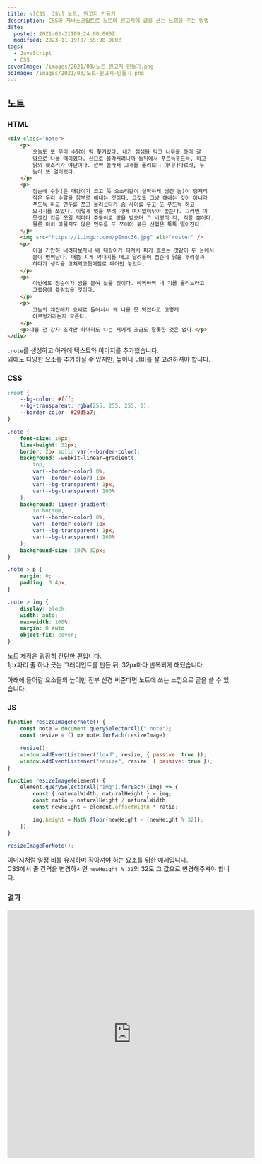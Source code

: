 ```yaml
---
title: \[CSS, JS\] 노트, 원고지 만들기
description: CSS와 자바스크립트로 노트와 원고지에 글을 쓰는 느낌을 주는 방법
date:
  posted: 2021-03-21T09:24:00.000Z
  modified: 2023-11-19T07:55:00.000Z
tags:
  - JavaScript
  - CSS
coverImage: /images/2021/03/노트-원고지-만들기.png
ogImage: /images/2021/03/노트-원고지-만들기.png
---
```


## 노트

### HTML

```html
<div class="note">
    <p>
        오늘도 또 우리 수탉이 막 쫓기었다. 내가 점심을 먹고 나무를 하러 갈
        양으로 나올 때이었다. 산으로 올라서려니까 등뒤에서 푸르득푸드득, 하고
        닭의 횃소리가 야단이다. 깜짝 놀라서 고개를 돌려보니 아니나다르랴, 두
        놈이 또 얼리었다.
    </p>
    <p>
        점순네 수탉(은 대강이가 크고 똑 오소리같이 실팍하게 생긴 놈)이 덩저리
        작은 우리 수탉을 함부로 해내는 것이다. 그것도 그냥 해내는 것이 아니라
        푸드득 하고 면두를 쪼고 물러섰다가 좀 사이를 두고 또 푸드득 하고
        모가지를 쪼았다. 이렇게 멋을 부려 가며 여지없이닦아 놓는다. 그러면 이
        못생긴 것은 쪼일 적마다 주둥이로 땅을 받으며 그 비명이 킥, 킥할 뿐이다.
        물론 미처 아물지도 않은 면두를 또 쪼이어 붉은 선혈은 뚝뚝 떨어진다.
    </p>
    <img src="https://i.imgur.com/pEmnc36.jpg" alt="roster" />
    <p>
        이걸 가만히 내려다보자니 내 대강이가 터져서 피가 흐르는 것같이 두 눈에서
        불이 번쩍난다. 대뜸 지게 막대기를 메고 달려들어 점순네 닭을 후려칠까
        하다가 생각을 고쳐먹고헛매질로 떼어만 놓았다.
    </p>
    <p>
        이번에도 점순이가 쌈을 붙여 놨을 것이다. 바짝바짝 내 기를 올리느라고
        그랬음에 틀림없을 것이다.
    </p>
    <p>
        고놈의 계집애가 요새로 들어서서 왜 나를 못 먹겠다고 고렇게
        아르렁거리는지 모른다.
    </p>
    <p>나흘 전 감자 조각만 하더라도 나는 저에게 조금도 잘못한 것은 없다.</p>
</div>
```

`.note`를 생성하고 아래에 텍스트와 이미지를 추가했습니다.  
외에도 다양한 요소를 추가하실 수 있지만, 높이나 너비를 잘 고려하셔야 합니다.

### CSS

```css
:root {
    --bg-color: #fff;
    --bg-transparent: rgba(255, 255, 255, 0);
    --border-color: #2035a7;
}

.note {
    font-size: 16px;
    line-height: 32px;
    border: 2px solid var(--border-color);
    background: -webkit-linear-gradient(
        top,
        var(--border-color) 0%,
        var(--border-color) 1px,
        var(--bg-transparent) 1px,
        var(--bg-transparent) 100%
    );
    background: linear-gradient(
        to bottom,
        var(--border-color) 0%,
        var(--border-color) 1px,
        var(--bg-transparent) 1px,
        var(--bg-transparent) 100%
    );
    background-size: 100% 32px;
}

.note > p {
    margin: 0;
    padding: 0 4px;
}

.note > img {
    display: block;
    width: auto;
    max-width: 100%;
    margin: 0 auto;
    object-fit: cover;
}
```

노트 제작은 굉장히 간단한 편입니다.  
1px짜리 줄 하나 긋는 그래디언트를 만든 뒤, 32px마다 반복되게 해뒀습니다.

아래에 들어갈 요소들의 높이만 전부 신경 써준다면 노트에 쓰는 느낌으로 글을 쓸 수 있습니다.

### JS

```js
function resizeImageForNote() {
    const note = document.querySelectorAll(".note");
    const resize = () => note.forEach(resizeImage);

    resize();
    window.addEventListener("load", resize, { passive: true });
    window.addEventListener("resize", resize, { passive: true });
}

function resizeImage(element) {
    element.querySelectorAll("img").forEach((img) => {
        const { naturalWidth, naturalHeight } = img;
        const ratio = naturalHeight / naturalWidth;
        const newHeight = element.offsetWidth * ratio;

        img.height = Math.floor(newHeight - (newHeight % 32));
    });
}

resizeImageForNote();
```

이미지처럼 일정 비를 유지하며 작아져야 하는 요소를 위한 예제입니다.  
CSS에서 줄 간격을 변경하시면 `newHeight % 32`의 32도 그 값으로 변경해주셔야 합니다.

### 결과

<iframe allowfullscreen="true" frameBorder="0" width="560" height="560" src="https://codepen.io/marshall-ku/embed/jOVgeGg?default-tab=result" title="CSS Note" loading="lazy" />

## 원고지

### HTML

```html
<div class="manuscript-container">
    <div class="manuscript">
        <p>
            오늘도 또 우리 수탉이 막 쫓기었다. 내가 점심을 먹고 나무를 하러 갈
            양으로 나올 때이었다. 산으로 올라서려니까 등뒤에서 푸르득푸드득,
            하고 닭의 횃소리가 야단이다. 깜짝 놀라서 고개를 돌려보니
            아니나다르랴, 두 놈이 또 얼리었다.
        </p>
        <p>
            점순네 수탉(은 대강이가 크고 똑 오소리같이 실팍하게 생긴 놈)이
            덩저리 작은 우리 수탉을 함부로 해내는 것이다. 그것도 그냥 해내는
            것이 아니라 푸드득 하고 면두를 쪼고 물러섰다가 좀 사이를 두고 또
            푸드득 하고 모가지를 쪼았다. 이렇게 멋을 부려 가며 여지없이닦아
            놓는다. 그러면 이 못생긴 것은 쪼일 적마다 주둥이로 땅을 받으며 그
            비명이 킥, 킥할 뿐이다. 물론 미처 아물지도 않은 면두를 또 쪼이어
            붉은 선혈은 뚝뚝 떨어진다.
        </p>
        <img src="https://i.imgur.com/pEmnc36.jpg" alt="roster" />
        <p>
            이걸 가만히 내려다보자니 내 대강이가 터져서 피가 흐르는 것같이 두
            눈에서 불이 번쩍난다. 대뜸 지게 막대기를 메고 달려들어 점순네 닭을
            후려칠까 하다가 생각을 고쳐먹고헛매질로 떼어만 놓았다.
        </p>
        <p>
            이번에도 점순이가 쌈을 붙여 놨을 것이다. 바짝바짝 내 기를 올리느라고
            그랬음에 틀림없을 것이다.
        </p>
        <p>
            고놈의 계집애가 요새로 들어서서 왜 나를 못 먹겠다고 고렇게
            아르렁거리는지 모른다.
        </p>
        <p>나흘 전 감자 조각만 하더라도 나는 저에게 조금도 잘못한 것은 없다.</p>
    </div>
</div>
```

`.note`와 마찬가지지만 줄 공책과 달리 원고는 한 칸의 크기가 정해져 있어 `.manuscript`의 크기도 유동적으로 변경되어야 하기에, `.manuscript`를 감싸주는 `.manuscript-container`가 하나 추가되었습니다.

### CSS

```css
:root {
    --bg-color: #fff;
    --bg-transparent: rgba(255, 255, 255, 0);
    --border-color: #d12e2e;
}

.manuscript-container {
    margin: 0 auto;
}

.manuscript {
    font-size: 16px;
    line-height: 32px;
    padding: 8px 0;
    border: 2px solid var(--border-color);
    background: -webkit-linear-gradient(
            top,
            var(--bg-transparent) 0%,
            var(--bg-transparent) 1px,
            var(--bg-color) 1px,
            var(--bg-color) 8px,
            var(--bg-transparent) 8px,
            var(--bg-transparent) 100%
        ),
        -webkit-linear-gradient(
            top,
            var(--bg-transparent) 0%,
            var(--bg-transparent) 1px,
            var(--bg-color) 1px,
            var(--bg-color) 8px,
            var(--bg-transparent) 8px,
            var(--bg-transparent) 100%
        ),
        -webkit-linear-gradient(
            left,
            var(--border-color) 0%,
            var(--border-color) 1px,
            var(--bg-transparent) 1px,
            var(--bg-transparent) 100%
        ),
        -webkit-linear-gradient(
            top,
            var(--border-color) 0%,
            var(--border-color) 1px,
            var(--bg-transparent) 1px,
            var(--bg-transparent) 100%
        ),
        -webkit-linear-gradient(
            top,
            var(--border-color) 0%,
            var(--border-color) 1px,
            var(--bg-transparent) 1px,
            var(--bg-transparent) 100%
        ),
        var(--bg-color);
    background: linear-gradient(
            to bottom,
            var(--bg-transparent) 0%,
            var(--bg-transparent) 1px,
            var(--bg-color) 1px,
            var(--bg-color) 8px,
            var(--bg-transparent) 8px,
            var(--bg-transparent) 100%
        ),
        linear-gradient(
            to bottom,
            var(--bg-transparent) 0%,
            var(--bg-transparent) 1px,
            var(--bg-color) 1px,
            var(--bg-color) 8px,
            var(--bg-transparent) 8px,
            var(--bg-transparent) 100%
        ),
        linear-gradient(
            to right,
            var(--border-color) 0%,
            var(--border-color) 1px,
            var(--bg-transparent) 1px,
            var(--bg-transparent) 100%
        ),
        linear-gradient(
            to bottom,
            var(--border-color) 0%,
            var(--border-color) 1px,
            var(--bg-transparent) 1px,
            var(--bg-transparent) 100%
        ),
        linear-gradient(
            to bottom,
            var(--border-color) 0%,
            var(--border-color) 1px,
            var(--bg-transparent) 1px,
            var(--bg-transparent) 100%
        ),
        var(--bg-color);
    background-size: 24px 32px;
    margin: 0 auto;
    background-position: 0 -1px, 0 0, -1px 0, 0 8px, 0px -1px;
}

.manuscript > p {
    display: flex;
    flex-wrap: wrap;
    margin: -8px -1px 8px 0;
    font-size: 16px;
    line-height: 24px;
}

.manuscript > p > span {
    display: inline-block;
    text-align: center;
    width: 24px;
    height: 24px;
    flex-shrink: 0;
    margin-top: 8px;
}

.manuscript > :empty:not(img) {
    height: 32px;
    margin-bottom: 8px;
}

.manuscript > :last-child {
    margin-bottom: 0;
}

.manuscript > img {
    display: block;
    width: auto;
    max-width: 100%;
    margin: 0 auto;
    object-fit: cover;
}

.manuscript > *:not(:last-child) {
    margin-bottom: 40px;
}
```

그래디언트도 조금 골이 아파지기 시작합니다.

원고 한 칸의 크기를 24px \* 24px, 줄 간격을 8px로 잡고 만들었으니, 수정하실 때 참고해주세요.

### JS

```js
function initManuscript() {
    const manuscript = document.querySelectorAll(".manuscript");
    const handleResize = () => {
        manuscript.forEach((elt) => {
            resizeMnuascriptContainer(elt);
            resizeImage(elt);
        });
    };

    window.addEventListener("load", handleResize, { passive: true });
    window.addEventListener("resize", handleResize, { passive: true });

    manuscript.forEach((element) => {
        element.querySelectorAll("p").forEach((element) => {
            const text = element.innerText;

            element.innerHTML = "";
            [...text].forEach((word) => {
                const span = document.createElement("span");
                const textNode = document.createTextNode(word);

                span.appendChild(textNode);
                element.append(span);
            });
        });
    });

    handleResize();
}

function resizeMnuascriptContainer(element) {
    element.style.width = `${
        (Math.floor(element.parentElement.offsetWidth / 24) - 1) * 24 - 1
    }px`;
}

function resizeImage(element) {
    element.querySelectorAll("img").forEach((img) => {
        const { naturalWidth, naturalHeight } = img;
        const ratio = naturalHeight / naturalWidth;
        const newHeight = element.offsetWidth * ratio;

        img.height = Math.floor(newHeight - (newHeight % 32) - 8);
    });
}

initManuscript();
```

노트와 마찬가지로 이미지의 크기를 유동적으로 변경해주는 스크립트에 최초에 글자를 하나하나 뜯어서 `span`에 넣어주는 스크립트와, 원고지의 크기를 유동적으로 변경해주는 스크립트가 추가되었습니다.

원고 칸의 크기를 수정하시면 `resizeManuscriptContainer`, `resizeImage`에 들어있는 8의 배수(8, 24, 32)들을 모조리 수정해주시면 됩니다.

### 결과

<iframe allowfullscreen="true" frameBorder="0" width="560" height="560" src="https://codepen.io/marshall-ku/embed/abBeREp?default-tab=result" title="Manuscript" loading="lazy" />

## 여담

아무래도 노트와 달리 한 칸에 맞춰서 글자를 써야 하다 보니 글자를 모조리 `span`에 담아야 깔끔하게 작업할 수 있었습니다.  
이 때문에 검색 엔진이 본문의 내용을 파악하기 힘들어질 수 있고, SEO에 악영향을 미칠 수 있습니다.  
해당 스크립트가 SEO에 미치는 영향 등은 조사해보지 않았으니 이 점 유의해주세요.